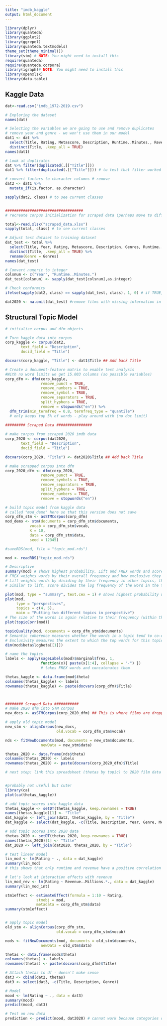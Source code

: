 ```yaml
---
title: "imdb_kaggle"
output: html_document
---
```


```r
library(dplyr)
library(quanteda)
library(ggplot2)
library(ggrepel)
library(quanteda.textmodels)
theme_set(theme_minimal())
library(stm) # NOTE: You might need to install this
require(quanteda)
require(quanteda.corpora)
library(igraph)# NOTE: You might need to install this
library(openxlsx)
library(data.table)

```

## Kaggle Data

```r
dat<-read.csv("imdb_1972-2019.csv")

# Exploring the dataset
names(dat)

# Selecting the variables we are going to use and remove duplicates
# remove year and genre - we won't use them in our model
dat1 <- dat %>% 
  select(Title, Rating, Metascore, Description, Runtime..Minutes., Revenue..Millions.) %>% 
  distinct(Title, .keep_all = TRUE)
names(dat1)

# Look at duplicates 
dat %>% filter(duplicated(.[["Title"]]))
dat1 %>% filter(duplicated(.[["Title"]])) # to test that filter worked

# convert factors to character columns # remove 
dat2 <- dat1 %>%
  mutate_if(is.factor, as.character)

sapply(dat2, class) # to see current classes


###################################
# recreate corpus initialization for scraped data (perhaps move to different script later)

total<-read.xlsx("scraped_data.xlsx")
sapply(total, class) # to see current classes

# Adjust test dataset to training dataset
dat_test <- total %>% 
  select(Title, Year, Rating, Metascore, Description, Genres, Runtime..Minutes., Revenue..Millions.) %>% 
  distinct(Title, .keep_all = TRUE) %>% 
  rename(Genre = Genres)
names(dat_test)

# Convert numeric to integer 
colsnum <- c("Year", "Runtime..Minutes.")
dat_test[colsnum] <- sapply(dat_test[colsnum],as.integer)

# Check conformity 
ifelse(sapply(dat2, class) == sapply(dat_test, class), 1, 0) # if TRUE, return 1; if FALSE, return 0

dat2020 <- na.omit(dat_test) #remove films with missing information in either columns
```

## Structural Topic Model


```r
# initialize corpus and dfm objects

# Turn kaggle data into corpus
corp_kaggle <- corpus(dat2, 
       text_field = "Description",
       docid_field = "Title")

docvars(corp_kaggle, "Title") <- dat1$Title ## Add back Title

# Create a document-feature matrix to enable text analysis
#With no word limits we get 15.003 columns (so possible variables)
corp_dfm <- dfm(corp_kaggle, 
                remove_punct = TRUE, 
                remove_numbers = TRUE,
                remove_symbol = TRUE, 
                remove_separators = TRUE,
                split_hyphens = TRUE,
                remove = stopwords("en")) %>%
  dfm_trim(min_termfreq = 0.8, termfreq_type = "quantile") 
  # only keeps top 5% of words - play around with (no doc limit)

######### Scraped Data ################
  
# make corpus from scraped 2020 imdb data
corp_2020 <- corpus(dat2020, 
       text_field = "Description",
       docid_field = "Title")

docvars(corp_2020, "Title") <- dat2020$Title ## Add back Title

# make scrapped corpus into dfm 
corp_2020_dfm <- dfm(corp_2020,
                remove_punct = TRUE,
                remove_symbols = TRUE,
                remove_separators = TRUE,
                split_hyphens = TRUE,
                remove_numbers = TRUE,   
                remove = stopwords("en")) 

```

```r
# build topic model from kaggle data
# called "mod_demo" here so that this version does not save
corp_dfm_stm <- asSTMCorpus(corp_dfm)
mod_demo <- stm(documents = corp_dfm_stm$documents, 
           vocab = corp_dfm_stm$vocab,
           K = 10, 
           data = corp_dfm_stm$data,
           seed = 12345)

#saveRDS(mod, file = "topic_mod.rds")
```

```r
mod <- readRDS("topic_mod.rds")

# Descriptive 
summary(mod) # shows highest probability, Lift and FREX words and score
# FREX weights words by their overall frequency and how exclusive they are to the topic.
# Lift weights words by dividing by their frequency in other topics, therefore giving higher weight to words that appear less frequently in other topics.
# Similar to lift, score divides the log frequency of the word in the topic by the log frequency of the word in other topics.

plot(mod, type = "summary", text.cex = 1) # shows highest probability words in each topic
plot(mod,
     type = "perspectives",
     topics = c(4, 5),
     main = "Putting two different topics in perspective")
# The size of the words is again relative to their frequency (within the combination of the two topics). The x-axis shows the dregree that specific words align with Topic 4 or Topic 5. 
plot(topicCorr(mod))

topicQuality(mod, documents = corp_dfm_stm$documents)
# Semantic coherence measures whether the words in a topic tend to co-occur together.
# Exclusivity measures the extent to which the top words for this topic are do not appear as top words in other topics -- i.e., the extent to which its top words are 'exclusive.'
dim(mod$beta$logbeta[[1]])

# name the topics
labels <- apply(sageLabels(mod)$marginal$frex, 1, 
                function(x){ paste(x[1:4], collapse = "-") })
                # takes FREX words and concatenates them 

thetas_kaggle <- data.frame(mod$theta)
colnames(thetas_kaggle) <- labels
rownames(thetas_kaggle) <- paste(docvars(corp_dfm)$Title)



######## Scraped Data ###########
# make 2020 dfm into STM corpus
new_docs <- asSTMCorpus(corp_2020_dfm) ## This is where films are dropped if na.omit not run (above)

# apply old topic model
new_stm <- alignCorpus(new_docs,
                       old.vocab = corp_dfm_stm$vocab)

nds <- fitNewDocuments(mod, documents = new_stm$documents,
                newData = new_stm$data)

thetas_2020 <- data.frame(nds$theta)
colnames(thetas_2020) <- labels
rownames(thetas_2020) <- paste(docvars(corp_2020_dfm)$Title)

# next step: link this spreadsheet (thetas by topic) to 2020 film data to create model


#probably not useful but cute!
library(ca)
plot(ca(thetas_kaggle))

```

```r
# add topic scores into kaggle data
thetas_kaggle <- setDT(thetas_kaggle, keep.rownames = TRUE)
names(thetas_kaggle)[1] <- "Title" 
dat_kaggle <- left_join(dat2, thetas_kaggle, by = "Title")
dat_kaggle <- select(dat_kaggle, -c(Title, Description, Year, Genre, Metascore)) # won't use for model

# add topic scores into 2020 data
thetas_2020 <- setDT(thetas_2020, keep.rownames = TRUE)
names(thetas_2020)[1] <- "Title" 
dat_2020 <- left_join(dat2020, thetas_2020, by = "Title")
```

```r
# test linear model 
lin_mod <- lm(Rating ~ ., data = dat_kaggle)
summary(lin_mod)
# this shows that only runtime and revenue have a positive correlation with the Rating as a simple linear model. Actually, so does "story-true-drama-based"

# let's look at interaction effects with revenue
lin_mod_rev <- lm(Rating ~ Revenue..Millions.*., data = dat_kaggle)
summary(lin_mod_int)
```



```r

stm1effect <- estimateEffect(formula = 1:10 ~ Rating,
              stmobj = mod,
              metadata = corp_dfm_stm$data)
summary(stm1effect)


# apply topic model
old_stm <- alignCorpus(corp_dfm_stm,
                       old.vocab = corp_dfm_stm$vocab)

nods <- fitNewDocuments(mod, documents = old_stm$documents,
                newData = old_stm$data)

thetas <- data.frame(nods$theta)
colnames(thetas) <- labels
rownames(thetas) <- paste(docvars(corp_dfm)$Title)

# Attach thetas to df - doesn't make sense 
dat3 <- cbind(dat2, thetas)
dat3 <- select(dat3, -c(Title, Description, Genre))

# Model 
mood <- lm(Rating ~ ., data = dat3)
summary(mood)
predict(mood, dat3)

# Test on new data
prediction <- predict(mood, dat2020) # cannot work because categories don't exist
``` 
